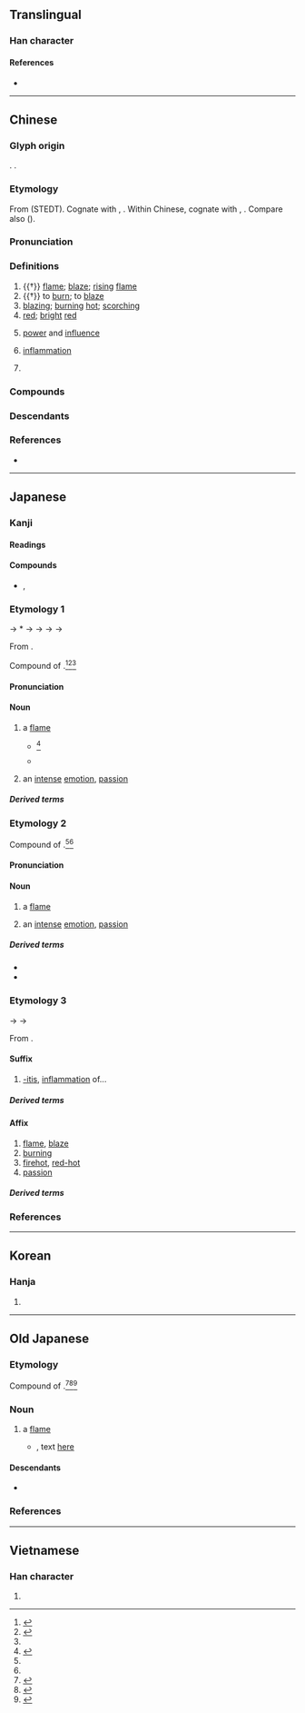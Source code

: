 {{also|焱}}
{{character info}}
==Translingual==

===Han character===
{{stroke order|strokes=8}}
{{Han char|rn=86|rad=火|as=04|sn=8|four=90809|canj=FF|ids=⿱火火}}

====References====
* {{Han ref|kx=0667.130|dkj=18910|dj=1076.210|hdz=32193.060|uh=708E|ud=28814|bh=AAA2|bd=43682}}

----

==Chinese==
{{zh-forms|alt=炏}}

===Glyph origin===
{{Han etym}}
{{Han compound|火|火|t1=[[fire]]|t2=fire|ls=ic}}. {{zh-etym-double|火|fire}}.

===Etymology===
From {{inh|zh|sit-pro|*s-ljam||tongue; lick; flame}} (STEDT). Cognate with {{cog|cdm|लेम्‍ह्‌सा|tr=lemh‑|t=to lick}}, {{cog|my|အလျှံ||flame; iridescence}}. Within Chinese, cognate with {{och-l|焰|to flame up}}, {{och-l|舔|to lick}}. Compare also {{cog|km|លាម||to flare up}} ({{zh-ref|Schuessler, 2007}}).

===Pronunciation===
{{zh-pron
|m=yán
|m-s=
|c=jim4
|c-t=yiam5
|g=
|h=pfs=yàm/yam;gd=yiam2
|j=
|mb=
|md=ièng
|mn=qz,tw,xm,zz:iām/xm,zz:iâm
|mn-t=iam7/iem7
|mn-t_note=iam7 - Shantou; iem7 - Chaozhou
|w=3hhi
|x=
|mc=y
|oc=y
|cat=n,v,a,pn
}}

===Definitions===
{{zh-hanzi}}

# {{†}} [[flame]]; [[blaze]]; [[rising]] [[flame]]
# {{†}} to [[burn]]; to [[blaze]]
# [[blazing]]; [[burning]] [[hot]]; [[scorching]]
# [[red]]; [[bright]] [[red]]
# {{lb|zh|figurative}} [[power]] and [[influence]]
# {{lb|zh|medicine}} [[inflammation]]
# {{lb|zh|mythology}} {{w|Yan Emperor}} {{gl|[[ancient]] [[legendary]] Chinese [[ruler]]}}

===Compounds===
{{zh-der|炎帝|炎旱|炎黃|炎涼|炎涼世態|炎熱|炎日|炎暑|炎天|炎夏|炎炎|炎焰|炎陽|炎症:inflammation|膀胱炎:cystitis|咽喉炎|副鼻腔炎|咽頭炎|口炎|中耳炎|口角炎|大腸炎|乳腺炎|心內膜炎|尿道炎|孫炎|世態炎涼|子宮頸炎|內耳炎|喉炎|卵巢炎|支氣管炎|炎炎夏日|發炎|炎徼|炎精|炎丘|炎方|瞼腺炎|炎土|皮膚肌炎|炎火|會厭炎|毛囊炎|日本腦炎|炎黃子孫|皮膚炎|炎上|盲腸炎|炎漢|牙髓炎|炎光|炎陽炙人|炎精之數|消炎藥|消炎|消炎片|淚囊炎|氣管炎|扁桃腺炎|肋膜炎|關節炎|筋膜炎|胃炎|鼻竇炎|骨髓炎|股關節炎|角膜炎|髓膜炎|鼓膜炎|結膜炎|腎盂炎|腦炎|肺炎|鼻炎|骨膜炎|肝炎|腮腺炎|趨炎附勢|趨炎附熱|附炎|闌尾炎|肝火上炎|舌炎|赫赫炎炎|趨炎奉勢|貴勢炎炎|腎炎|胸膜炎|腹膜炎|腦膜炎|腸炎}}

===Descendants===
{{CJKV||えん|염|viêm}}

===References===
* {{R:yue:Hanzi}}

----

==Japanese==

===Kanji===
{{ja-kanji|grade=c|rs=火04}}

====Readings====
{{ja-readings
|goon=えん<えん<えむ
|kanon=えん<えん<えむ
|kun=ほのお-<ほのほ-, ほむら-, も-える<も-える<も-𛀁る
}}

====Compounds====
* {{ja-r|陽炎|かぎろい}}, {{ja-r|陽炎|かげろう}}

===Etymology 1===
{{ja-kanjitab|yomi=k|ほのお|alt=焔}}
{{wp|lang=ja}}
{{wp|Flame}}
{{IPAfont|⟨po no<sub>2</sub> po⟩}} → *{{IPAchar|/ponəpo/}} → {{IPAchar|/ɸonoɸo/}} → {{IPAchar|/ɸonowo/}} → {{IPAchar|/honowo/}} → {{IPAchar|/honoː/}}

From {{inh|ja|ojp|炎|tr=pono<sub>2</sub>po}}.

Compound of {{com|ja|sort=ほのお|火|tr1=ho|pos1=combining form of ''hi'', “[[fire]]”|の|tr2=no|pos2=possessive particle|穂|tr3=ho|t3=[[ear]], [[head]]}}.<ref name="KDJ">{{R:Kokugo Dai Jiten}}</ref><ref name="DJS">{{R:Daijisen}}</ref><ref name="DJR"/>

====Pronunciation====
{{ja-pron|yomi=k|ほのお|acc=1|acc_ref=DJR,NHK,SMK5|acc2=2|acc2_ref=NHK}}

====Noun====
{{ja-noun|ほのお|hhira=ほのほ}}

# a [[flame]]
#* {{RQ:Konkōmyō Saishōōkyō Ongi|5 (front)}}<ref>{{R:Konkōmyō Saishōōkyō Ongi}}</ref>
#*: {{lang|ja|燄 '''保乃保'''}}
#* {{quote-book|ja||date=Dec 22 2001||Premium Pack 5|chapter={{ruby|{{lang|ja|[真紅眼の黒竜](レッドアイズ・ブラックドラゴン)}}}}|trans-chapter=Red-Eyes Black Dragon|publisher={{w|Konami}}||}}
#*: {{ja-usex|真%紅の眼を持つ黒%竜。怒りの黒き'''炎'''はその眼に映る者%全てを焼き尽くす。|^しん%く の め を もつ こく%りゅう。^いかり の くろき '''ほのお''' は その め に うつる もの% すべて を やきつくす。|A black dragon with crimson eyes. Its black '''flames''' of fury burn away anything that’s reflected in those eyes.}}
#: {{ja-usex|ハリー・ポッターと'''炎'''のゴブレット|^ハリー・^ポッター と '''^ほのお''' の ^ゴブレット|''{{w|Harry Potter and the Goblet of Fire|Harry Potter and the Goblet of '''Fire'''}}''}}
#: {{ja-usex|燃え広がる'''炎'''|^もえひろがる '''^ほのお'''|''{{w|Catching Fire|Catching '''Fire'''}}''}}
# {{lb|ja|sort=ほのお|figuratively}} an [[intense]] [[emotion]], [[passion]]

=====Derived terms=====
{{col3-u|ja
|{{ja-r|炎 細%胞|ほのお さい%ぼう}}
|{{ja-r|炎スペクトル|ほのお スペクトル}}
|{{ja-r|踊り炎|おどり ほのお}}
|{{ja-r|瞋%恚の炎|しん%い の ほのお}}
|{{ja-r|胸の炎|むね の ほのお}}
}}

===Etymology 2===
{{ja-kanjitab|yomi=k|ほむら|alt=焔}}

Compound of {{com|ja|sort=ほむら|火|tr1=ho|t1=[[fire]]|pos1=combining form|群|tr2=mura|t2=[[gathering]], [[group]]}}.<ref name="DJS"/><ref name="DJR"/>

====Pronunciation====
{{ja-pron|yomi=k|ほむら|acc=0|acc_ref=DJR,SMK5|acc2=1|acc2_ref=DJR}}

====Noun====
{{ja-noun|ほむら}}

# a [[flame]]
# {{lb|ja|sort=ほむら|figuratively}} an [[intense]] [[emotion]], [[passion]]

=====Derived terms=====
* {{ja-r|瞋%恚の炎|しん%い の ほむら}}
* {{ja-r|胸の炎|むね の ほむら}}

===Etymology 3===
{{ja-kanjitab|yomi=o|えん|alt=焔}}

{{IPAchar|/em/}} → {{IPAchar|/emʉ/}} → {{IPAchar|/eɴ/}}

From {{der|ja|ltc|sort=えん|-}} {{ltc-l|炎}}.

====Suffix====
{{ja-pos|suffix|えん}}

# {{lb|ja|sort=えん|medicine}} [[-itis]], [[inflammation]] of...

=====Derived terms=====
{{col3-u|ja
|{{ja-r|胃%炎|い%えん}}
|{{ja-r|肝%炎|かん%えん}}
|{{ja-r|強%膜%炎|きょう%まく%えん|[[scleritis]]}}
|{{ja-r|筋%炎|きん%えん|[[myositis]]}}
|{{ja-r|結%膜%炎|けつ%まく%えん}}
|{{ja-r|虹%彩%炎|こう%さい%えん}}
|{{ja-r|口%内%炎|こう%ない%えん}}
|{{ja-r|細%気%管%支%炎|さい%き%かん%し%えん|[[bronchiolitis]]}}
|{{ja-r|腎%盂%炎|じん%う%えん|[[pyelitis]]}}
|{{ja-r|神%経%炎|しん%けい%えん|[[neuritis]]}}
|{{ja-r|膵%臓%炎|すい%ぞう%えん|[[pancreatitis]]}}
|{{ja-r|脊%髄%炎|せき%ずい%えん|[[myelitis]]}}
|{{ja-r|舌%炎|ぜつ%えん}}
|{{ja-r|大%腸%炎|だい%ちょう%えん}}
|{{ja-r|胆%嚢%炎|たん%のう%えん}}
|{{ja-r|膣%炎|ちつ%えん|[[vaginitis]]}}
|{{ja-r|虫%垂%炎|ちゅう%すい%えん}}
|{{ja-r|尿%道%炎|にょう%どう%えん}}
|{{ja-r|肺%炎|はい%えん}}
|{{ja-r|葡%萄%膜%炎|ぶ%どう%まく%えん}}
|{{ja-r|膀%胱%炎|ぼう%こう%えん}}
|{{ja-r|盲%腸%炎|もう%ちょう%えん}}
|{{ja-r|網%膜%炎|もう%まく%えん|[[retinitis]]}}
}}

====Affix====
{{ja-pos|affix|えん}}

# [[flame]], [[blaze]]
# [[burning]]
# [[firehot]], [[red-hot]]
# [[passion]]

=====Derived terms=====
{{col4-u|ja
|{{ja-r|炎%炎|えん%えん|rom=-}}, {{ja-r|炎%々|えん%えん}}
|{{ja-r|煙%炎|えん%えん}}
|{{ja-r|炎%干|えん%かん}}
|{{ja-r|炎%暑|えん%しょ}}
|{{ja-r|炎%症|えん%しょう}}
|{{ja-r|炎%上|えん%じょう}}
|{{ja-r|炎%色|えん%しょく}}
|{{ja-r|炎%帝|えん%てい}}
|{{ja-r|炎%天|えん%てん}}
|{{ja-r|炎%熱|えん%ねつ}}
|{{ja-r|炎%涼|えん%りょう}}
|{{ja-r|火%炎|か%えん}}
|{{ja-r|外%炎|がい%えん}}
|{{ja-r|気%炎|き%えん}}
|{{ja-r|光%炎|こう%えん}}
|{{ja-r|情%炎|じょう%えん}}
|{{ja-r|酸%化%炎|さん%か%えん}}
|{{ja-r|内%炎|ない%えん}}
|{{ja-r|爆%炎|ばく%えん}}
|{{ja-r|防%炎|ぼう%えん}}
|{{ja-r|余%炎|よ%えん}}
}}

===References===
<references/>

{{C|ja|Fire|sort=ほのお}}
{{C|ja|Diseases|sort=えん}}

{{cln|ja|words with multiple readings}}

----

==Korean==

===Hanja===
{{ko-hanja|hangeul=[[염]]|eumhun=|rv=yeom|mr=yŏm|y=yem}}

# {{rfdef|ko|sort=火04}}

----

==Old Japanese==

===Etymology===
Compound of {{com|ojp|sort=ほのお|火|tr1=po|pos1=combining form of ''pi<sub>2</sub>'', “[[fire]]”|の|tr2=no<sub>2</sub>|pos2=possessive particle|穗|tr3=po|t3=[[ear]], [[head]]}}.<ref>{{R:Kokugo Dai Jiten}}</ref><ref>{{R:Daijisen}}</ref><ref>{{R:Daijirin}}</ref>

===Noun===
{{head|ojp|noun|tr=pono<sub>2</sub>po|kana|ほのほ|sort=ほのほ}}

# a [[flame]]
#* {{RQ:Manyoshu|13|3344}}, text [http://jti.lib.virginia.edu/japanese/manyoshu/Man13Yo.html#3344 here]
#*: {{ux|ojp|...[[螢なす|螢成]]髣髴聞而大土乎'''火穗'''跡而...|tr=...potaru nasu pono<sub>2</sub>ka ni ki<sub>1</sub>ki<sub>1</sub>te opotuti wo '''pono<sub>2</sub>po''' to<sub>2</sub> pumi<sub>1</sub>te...}}

====Descendants====
* {{desc|ja|炎|tr=honō}}

===References===
<references/>

----

==Vietnamese==

===Han character===
{{vi-hantu|[[viêm]]|rs=火04}}

# {{rfdef|vi|sort=火04}}